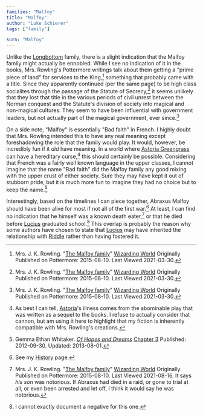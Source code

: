 ```yaml
---
families: "Malfoy"
title: "Malfoy"
author: "Luke Schierer"
tags: ["family"]

surn: "Malfoy"
---
```



<Family surn={frontmatter.surn} />

Unlike the [Longbottom][] family, there is a slight indication that the Malfoy
family might actually be ennobled.  While I see no indication of it in the
books, Mrs. Rowling's Pottermore writings talk about them getting a "prime
piece of land" for services to the King,[^210330-3] something that probably
came with a title.  Since they apparently continued (per the same page) to be
high class socialites through the passage of the Statute of Secrecy,[^210330-4]
it seems unlikely that they lost that title in the various periods of civil
unrest between the Norman conquest and the Statute's division of society into
magical and non-magical cultures.  They seem to have been influential with
government leaders, but not actually part of the magical government, ever
since.[^210330-5]

[Longbottom]: <../longbottom>

On a side note, "Malfoy" is essentially "Bad faith" in French.  I highly doubt
that Mrs. Rowling intended this to have any real meaning except foreshadowing
the role that the family would play.  It would, however, be incredibly fun if
it *did* have meaning.  In a world where [Astoria Greengrass][Astoria] can have
a hereditary curse,[^210421-1] this should certainly be possible.  Considering
that French was a fairly well known language in the upper classes, I cannot
imagine that the name "Bad faith" did the Malfoy family any good mixing with
the upper crust of either society.  Sure they may have kept it out of stubborn
pride, but it is much more fun to imagine they had no choice but to keep the
name.[^210421-2]

Interestingly, based on the timelines I can piece together, Abraxus Malfoy
should have been alive for most if not all of the first war.[^210816-1] At
least, I can find no indication that he himself was a known death
eater,[^210816-2] or that he died before [Lucius][] graduated
school.[^210816-3]  This overlap is probably the reason why some authors have
chosen to state that [Lucius][] may have inherited the relationship with
[Riddle][] rather than having fostered it.

[Riddle]: <../riddle/tom_marvolo>

[Lucius]: <lucius_abraxas>

[History]: <../../history>

[^210816-3]: I cannot exactly document a negative for this one.

[^210816-2]: Mrs. J. K. Rowling.
    "[The Malfoy family](https://www.wizardingworld.com/writing-by-jk-rowling/the-malfoy-family)"
    [Wizarding World](https://www.wizardingworld.com/) Originally Published on
    Pottermore: 2015-08-10. Last Viewed 2021-08-16.
    It says *his son* was notorious.  If Abraxus had died in a raid, or gone to
    trial at all, or even been arrested and let off, I think it would say he was
    notorious.

[^210816-1]: See my [History][] page.

[^210421-2]: Gemma Ethan Whitaker.
    _[Of Hopes and Dreams](https://www.fanfiction.net/s/8569969)_
    [Chapter 3](https://www.fanfiction.net/s/8569969/3/Of-Hopes-and-Dreams)
    Published: 2012-09-30. Updated: 2013-08-01.

[^210421-1]: As best I can tell, [Astoria][]'s illness comes from the abominable
    play that was written as a sequel to the books.  I refuse to actually
    consider that cannon, but am using it here to highlight that my fiction is
    inherently compatible with Mrs. Rowling's creations.

[^210330-3]: Mrs. J. K. Rowling.
    "[The Malfoy family](https://www.wizardingworld.com/writing-by-jk-rowling/the-malfoy-family)"
    [Wizarding World](https://www.wizardingworld.com/) Originally Published on
    Pottermore: 2015-08-10. Last Viewed 2021-03-30.

[^210330-4]: Mrs. J. K. Rowling.
    "[The Malfoy family](https://www.wizardingworld.com/writing-by-jk-rowling/the-malfoy-family)"
    [Wizarding World](https://www.wizardingworld.com/) Originally Published on
    Pottermore: 2015-08-10. Last Viewed 2021-03-30.

[^210330-5]: Mrs. J. K. Rowling.
    "[The Malfoy family](https://www.wizardingworld.com/writing-by-jk-rowling/the-malfoy-family)"
    [Wizarding World](https://www.wizardingworld.com/) Originally Published on
    Pottermore: 2015-08-10. Last Viewed 2021-03-30.

[Astoria]: <../greengrass/astoria>
